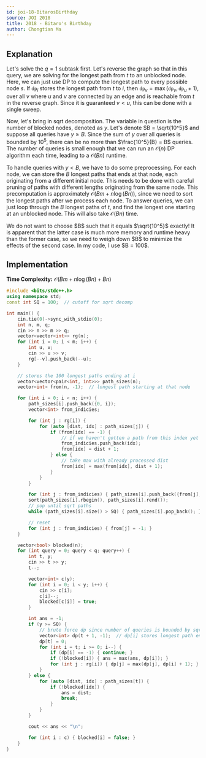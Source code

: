 ```yaml
---
id: joi-18-BitarosBirthday
source: JOI 2018
title: 2018 - Bitaro's Birthday
author: Chongtian Ma
---
```


## Explanation

Let's solve the $q = 1$ subtask first. Let's reverse the graph so that in this query, we are solving for the longest path from $t$ to an unblocked node. Here, we can just use DP to compute the longest path to every possible node $s$. If $\texttt{dp}_i$ stores the longest path from $t$ to $i$, then $\texttt{dp}_v = \max(\texttt{dp}_v, \texttt{dp}_u + 1)$, over all $v$ where $u$ and $v$ are connected by an edge and is reachable from $t$ in the reverse graph. Since it is guaranteed $v < u$, this can be done with a single sweep.

Now, let's bring in sqrt decomposition. The variable in question is the number of blocked nodes, denoted as $y$. Let's denote $B = \sqrt{10^5}$ and suppose all queries have $y \geq B$. Since the sum of $y$ over all queries is bounded by $10^5$, there can be no more than $\frac{10^5}{B} = B$ queries. The number of queries is small enough that  we can run an $\mathcal{O}(n)$ DP algorithm each time, leading to a $\mathcal{O}({Bn})$ runtime.

To handle queries with $y < B$, we have to do some preprocessing. For each node, we can store the $B$ longest paths that ends at that node, each originating from a different initial node. This needs to be done with careful pruning of paths with different lengths originating from the same node. This precomputation is approximately $\mathcal{O}(Bm + n \log(Bn))$, since we need to sort the longest paths after we process each node. To answer queries, we can just loop through the $B$ longest paths of $t$, and find the longest one  starting at an unblocked node. This will also take $\mathcal{O}({Bn})$ time.

<Warning title="Choosing B">
We do not want to choose $B$ such that it equals $\sqrt{10^5}$ exactly! It is apparent that the latter case is much more memory and runtime heavy than the former case, so we need to weigh down $B$ to minimize the effects of the second case. In my code, I use $B = 100$.
</Warning>


## Implementation

**Time Complexity:** $\mathcal{O}(Bm + n \log(Bn) + Bn)$

<LanguageSection>

<CPPSection>

```cpp
#include <bits/stdc++.h>
using namespace std;
const int SQ = 100;  // cutoff for sqrt decomp

int main() {
	cin.tie(0)->sync_with_stdio(0);
	int n, m, q;
	cin >> n >> m >> q;
	vector<vector<int>> rg(n);
	for (int i = 0; i < m; i++) {
		int u, v;
		cin >> u >> v;
		rg[--v].push_back(--u);
	}

	// stores the 100 longest paths ending at i
	vector<vector<pair<int, int>>> path_sizes(n);
	vector<int> from(n, -1);  // longest path starting at that node

	for (int i = 0; i < n; i++) {
		path_sizes[i].push_back({0, i});
		vector<int> from_indicies;

		for (int j : rg[i]) {
			for (auto [dist, idx] : path_sizes[j]) {
				if (from[idx] == -1) {
					// if we haven't gotten a path from this index yet
					from_indicies.push_back(idx);
					from[idx] = dist + 1;
				} else {
					// take max with already processed dist
					from[idx] = max(from[idx], dist + 1);
				}
			}
		}

		for (int j : from_indicies) { path_sizes[i].push_back({from[j], j}); }
		sort(path_sizes[i].rbegin(), path_sizes[i].rend());
		// pop until sqrt paths
		while (path_sizes[i].size() > SQ) { path_sizes[i].pop_back(); }

		// reset
		for (int j : from_indicies) { from[j] = -1; }
	}

	vector<bool> blocked(n);
	for (int query = 0; query < q; query++) {
		int t, y;
		cin >> t >> y;
		t--;

		vector<int> c(y);
		for (int i = 0; i < y; i++) {
			cin >> c[i];
			c[i]--;
			blocked[c[i]] = true;
		}

		int ans = -1;
		if (y >= SQ) {
			// brute force dp since number of queries is bounded by sqrt
			vector<int> dp(t + 1, -1);  // dp[i] stores longest path ending at i
			dp[t] = 0;
			for (int i = t; i >= 0; i--) {
				if (dp[i] == -1) { continue; }
				if (!blocked[i]) { ans = max(ans, dp[i]); }
				for (int j : rg[i]) { dp[j] = max(dp[j], dp[i] + 1); }
			}
		} else {
			for (auto [dist, idx] : path_sizes[t]) {
				if (!blocked[idx]) {
					ans = dist;
					break;
				}
			}
		}

		cout << ans << "\n";

		for (int i : c) { blocked[i] = false; }
	}
}
```

</CPPSection>

</LanguageSection>
